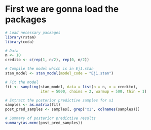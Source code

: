 


# First we are gonna load the packages

```r
# Load necessary packages
library(rstan)
library(coda)

# Data
n <- 10
credito <- c(rep(1, n/2), rep(0, n/2))

# Compile the model which is in Ej1.stan
stan_model <- stan_model(model_code = "Ej1.stan")

# Fit the model
fit <- sampling(stan_model, data = list(n = n, x = credito), 
                iter = 5000, chains = 2, warmup = 500, thin = 1)

# Extract the posterior predictive samples for x1
samples <- as.matrix(fit)
post_pred_samples <- samples[, grep("x1", colnames(samples))]

# Summary of posterior predictive results
summary(as.mcmc(post_pred_samples))

```